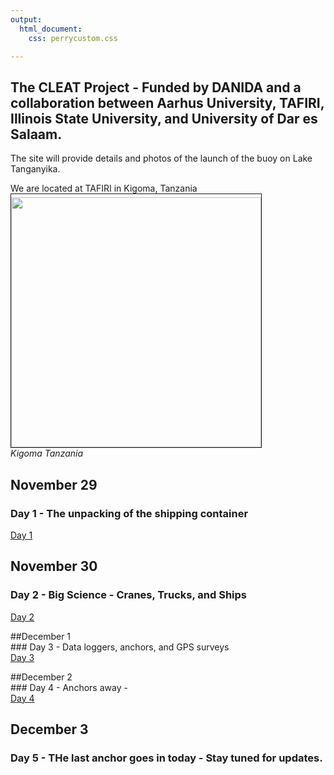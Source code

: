 ```yaml
---
output:
  html_document:
    css: perrycustom.css

---
```

         
    
## The CLEAT Project - Funded by DANIDA and a collaboration between Aarhus University, TAFIRI, Illinois State University, and University of Dar es Salaam.         

The site will provide details and photos of the launch of the buoy on Lake Tanganyika. 

We are located at TAFIRI in Kigoma, Tanzania
<br>
<img align="center" img src="images/kigoma.png" 
height="400px" width="400px" border="1" style="PADDING-TOP: 5px" style="PADDING-BOTTOM: 5px"/>
<br>
*Kigoma Tanzania*


## November 29         
### Day 1 - The unpacking of the shipping container          
[Day 1](buoy/day1/buoy_day1.html)         

## November 30          
### Day 2 - Big Science - Cranes, Trucks, and Ships          
[Day 2](buoy/day2/buoy_day2.html)         

##December 1          
### Day 3 - Data loggers, anchors, and GPS surveys          
[Day 3](buoy/day3/buoy_day3.html)         

##December 2          
### Day 4 - Anchors away -          
[Day 4](buoy/day4/buoy_day4.html)      

## December 3
### Day 5 - THe last anchor goes in today - Stay tuned for updates.





<script>
  (function(i,s,o,g,r,a,m){i['GoogleAnalyticsObject']=r;i[r]=i[r]||function(){
  (i[r].q=i[r].q||[]).push(arguments)},i[r].l=1*new Date();a=s.createElement(o),
  m=s.getElementsByTagName(o)[0];a.async=1;a.src=g;m.parentNode.insertBefore(a,m)
  })(window,document,'script','https://www.google-analytics.com/analytics.js','ga');

  ga('create', 'UA-88373117-1', 'auto');
  ga('send', 'pageview');

</script>

